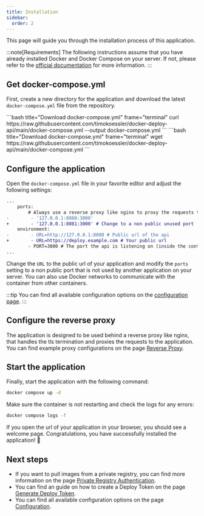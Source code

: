 ```yaml
---
title: Installation
sidebar:
  order: 2
---
```


This page will guide you through the installation process of this application.

:::note[Requirements]
The following instructions assume that you have already installed Docker and Docker Compose on your server.
If not, please refer to the <a href="https://docs.docker.com/engine/install/" target="_blank" rel="noopener noreferrer">official documentation</a> for more information.
:::

## Get docker-compose.yml

First, create a new directory for the application and download the latest `docker-compose.yml` file from the repository.

<Tabs>
  <TabItem label="curl">
    ```bash title="Download docker-compose.yml" frame="terminal"
    curl https://raw.githubusercontent.com/timokoessler/docker-deploy-api/main/docker-compose.yml --output docker-compose.yml
    ```
  </TabItem>
  <TabItem label="wget">
    ```bash title="Download docker-compose.yml" frame="terminal"
    wget https://raw.githubusercontent.com/timokoessler/docker-deploy-api/main/docker-compose.yml
    ```  
  </TabItem>
</Tabs>

## Configure the application

Open the `docker-compose.yml` file in your favorite editor and adjust the following settings:

```diff lang="yaml"
...
    ports:
        # Always use a reverse proxy like nginx to proxy the requests to this container
-        - '127.0.0.1:8080:3000'
+        - '127.0.0.1:8081:3000' # Change to a non public unused port
    environment:
-        - URL=http://127.0.0.1:8080 # Public url of the api
+        - URL=https://deploy.example.com # Your public url
        - PORT=3000 # The port the api is listening on (inside the container)
...
```

Change the `URL` to the public url of your application and modify the `ports` setting to a non public port that is not used by another application on your server.
You can also use Docker networks to communicate with the container from other containers.

:::tip
You can find all available configuration options on the [configuration page](/advanced/config).
:::

## Configure the reverse proxy

The application is designed to be used behind a reverse proxy like nginx, that handles the tls termination and proxies the requests to the application.
You can find example proxy configurations on the page [Reverse Proxy](/getting-started/reverse-proxy).

## Start the application

Finally, start the application with the following command:
```bash frame="terminal"
docker compose up -d
```

Make sure the container is not restarting and check the logs for any errors:
```bash frame="terminal"
docker compose logs -f
```

If you open the url of your application in your browser, you should see a welcome page.
Congratulations, you have successfully installed the application! 🎉

## Next steps

- If you want to pull images from a private registry, you can find more information on the page [Private Registry Authentication](/getting-started/private-registry).
- You can find an guide on how to create a Deploy Token on the page [Generate Deploy Token](/getting-started/token).
- You can find all available configuration options on the page [Configuration](/advanced/config).